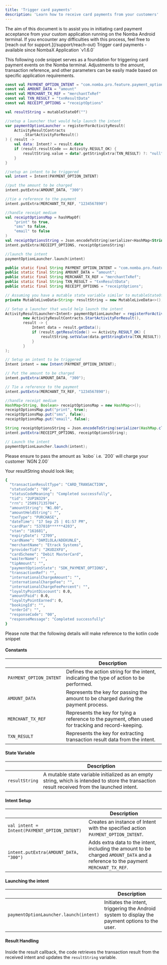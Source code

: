 ```yaml
---
title: 'Trigger card payments'
description: 'Learn how to receive card payments from your customers'
---
```


<Note>
The aim of this document is to assist you in initiating card payment acceptance from your custom application running on the Nomba Android terminal. If you encounter any difficulties with this process, feel free to [reach out for support.](/support/reach-out) 
</Note>

<Tip>
Trigger card payments - available since NombaX Application `v1.6.0`
</Tip>

This following code snippet serves as a foundation for triggering card payment events on the Nomba terminal. Adjustments to the amount, transaction reference, and other parameters can be easily made based on specific application requirements.

<CodeGroup>

```kotlin trigger_card_payment.kt
const val PAYMENT_OPTION_INTENT = "com.nomba.pro.feature.payment_option.ACTION_VIEW"
const val AMOUNT_DATA = "amount"
const val MERCHANT_TX_REF = "merchantTxRef"
const val TXN_RESULT = "txnResultData"
const val RECEIPT_OPTIONS = "receiptOptions"

val resultString = mutableStateOf("")

//setup a launcher that would help launch the intent
var paymentOptionLauncher = registerForActivityResult(
    ActivityResultContracts
        .StartActivityForResult()
) { result ->
    val data: Intent? = result.data
    if (result.resultCode == Activity.RESULT_OK) {
        resultString.value = data?.getStringExtra(TXN_RESULT) ?: "null"
    }
}

//setup an intent to be triggered
val intent = Intent(PAYMENT_OPTION_INTENT)

//put the amount to be charged
intent.putExtra(AMOUNT_DATA, "300")

//tie a reference to the payment
intent.putExtra(MERCHANT_TX_REF, "1234567890")

//handle receipt medium
val receiptOptionsMap = hashMapOf(
    "print" to true,
    "sms" to false,
    "email" to false
)
val receiptOptionsString = Json.encodeToString(serializer<HashMap<String, Boolean>>(), receiptOptionsMap)
intent.putExtra(RECEIPT_OPTIONS, receiptOptionsString)

//launch the intent
paymentOptionLauncher.launch(intent)
```

```java trigger_card_payment.java
public static final String PAYMENT_OPTION_INTENT = "com.nomba.pro.feature.payment_option.ACTION_VIEW";
public static final String AMOUNT_DATA = "amount";
public static final String MERCHANT_TX_REF = "merchantTxRef";
public static final String TXN_RESULT = "txnResultData";
public static final String RECEIPT_OPTIONS = "receiptOptions";

// Assuming you have a mutable state variable similar to mutableStateOf in Java
private MutableLiveData<String> resultString = new MutableLiveData<>();

// Setup a launcher that would help launch the intent
ActivityResultLauncher<Intent> paymentOptionLauncher = registerForActivityResult(
        new ActivityResultContracts.StartActivityForResult(),
        result -> {
            Intent data = result.getData();
            if (result.getResultCode() == Activity.RESULT_OK) {
                resultString.setValue(data.getStringExtra(TXN_RESULT));
            }
        }
);

// Setup an intent to be triggered
Intent intent = new Intent(PAYMENT_OPTION_INTENT);

// Put the amount to be charged
intent.putExtra(AMOUNT_DATA, "300");

// Tie a reference to the payment
intent.putExtra(MERCHANT_TX_REF, "1234567890");

//handle receipt medium
HashMap<String, Boolean> receiptOptionsMap = new HashMap<>();
receiptOptionsMap.put("print", true);
receiptOptionsMap.put("sms", false);
receiptOptionsMap.put("email", false);

String receiptOptionsString = Json.encodeToString(serializer(HashMap.class, Boolean.class), receiptOptionsMap);
intent.putExtra(RECEIPT_OPTIONS, receiptOptionsString);

// Launch the intent
paymentOptionLauncher.launch(intent);
```
</CodeGroup>

<Check>
Please ensure to pass the amount as `kobo` i.e. `200` will charge your customer `NGN 2.00`
</Check>

Your resultString should look like;
```bash
{
  "transactionResultType": "CARD_TRANSACTION",
  "statusCode": "00",
  "statusCodeMeaning": "Completed successfully",
  "tid": "2UP1N329",
  "rrn": "250917135704",
  "amountString": "₦1.00",
  "amountHeldString": "",
  "txnType": "PURCHASE",
  "dateTime": "17 Sep 25 | 01:57 PM",
  "cardPan": "537010******4203",
  "stan": "161681",
  "expiryDate": "2709",
  "cardName": "DAMILOLA/ADEKUNLE",
  "merchantName": "Etrack Systems",
  "providerTid": "2KUD2XFU",
  "cardScheme": "Debit MasterCard",
  "waiterName": "",
  "tipAmount": "",
  "paymentOptionState": "SDK_PAYMENT_OPTIONS",
  "transactionRef": "",
  "internationalChargeAmount": "",
  "internationalChargeFee": "",
  "internationalChargeFeePercent": "",
  "loyaltyPointDiscount": 0.0,
  "amountPaid": 0.0,
  "loyaltyPointEarned": 0,
  "bookingId": "",
  "orderId": "",
  "responseCode": "00",
  "responseMessage": "Completed successfully"
}
```

<Tip>
Please note that the following details will make reference to the kotlin code snippet
</Tip>

#### Constants

|                         | Description                                                                                     |
|-------------------------|-------------------------------------------------------------------------------------------------|
| `PAYMENT_OPTION_INTENT` | Defines the action string for the intent, indicating the type of action to be performed. |
| `AMOUNT_DATA`           | Represents the key for passing the amount to be charged during the payment process.               |
| `MERCHANT_TX_REF`       | Represents the key for tying a reference to the payment, often used for tracking and record-keeping. |
| `TXN_RESULT`            | Represents the key for extracting transaction result data from the intent.                         |


#### State Variable

|                | Description                                                                                     |
|----------------|-------------------------------------------------------------------------------------------------|
| `resultString` | A mutable state variable initialized as an empty string, which is intended to store the transaction result received from the launched intent.|


#### Intent Setup

|                                              | Description                                                                                     |
|----------------------------------------------|-------------------------------------------------------------------------------------------------|
| `val intent = Intent(PAYMENT_OPTION_INTENT)` | Creates an instance of Intent with the specified action `PAYMENT_OPTION_INTENT`. |
| `intent.putExtra(AMOUNT_DATA, "300")`        | Adds extra data to the intent, including the amount to be charged `AMOUNT_DATA` and a reference to the payment `MERCHANT_TX_REF`. |

#### Launching the intent

|                                              | Description                                                                                     |
|----------------------------------------------|-------------------------------------------------------------------------------------------------|
| `paymentOptionLauncher.launch(intent)`        | Initiates the intent, triggering the Android system to display the payment options to the user. |


#### Result Handling

Inside the result callback, the code retrieves the transaction result from the received intent and updates the `resultString` variable.